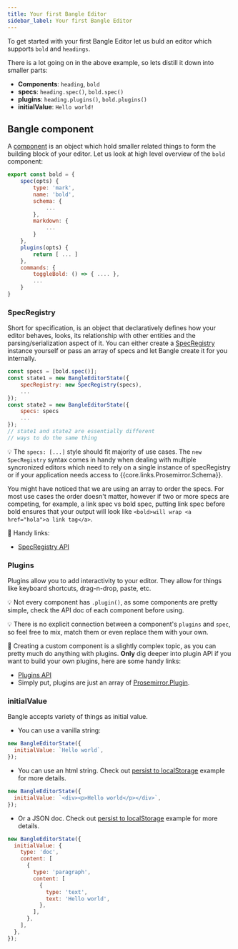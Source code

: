 ```yaml
---
title: Your first Bangle Editor
sidebar_label: Your first Bangle Editor
---
```



To get started with your first Bangle Editor let us buld an editor which supports `bold` and `headings`.

<VanillaCodeExample
  filePath={filePath1}
  language="js"
  createEditor={createEditor1}
  defaultTab="src"
/>

There is a lot going on in the above example, so lets distill it down into smaller parts:

- **Components**: `heading`, `bold`
- **specs**: `heading.spec()`, `bold.spec()`
- **plugins**: `heading.plugins()`, `bold.plugins()`
- **initialValue**: `Hello world!`

## Bangle component

A [component](/docs/api/core#component) is an object which hold smaller related things to form the building block of your editor. Let us look at high level overview of the `bold` component:

```js
export const bold = {
    spec(opts) {
        type: 'mark',
        name: 'bold',
        schema: {
            ...
        },
        markdown: {
            ...
        }
    },
    plugins(opts) {
        return [ ... ]
    },
    commands: {
        toggleBold: () => { .... },
        ...
    }
}
```

### SpecRegistry

Short for specification, is an object that declaratively defines how your editor behaves, looks, its relationship with other entities and the parsing/serialization aspect of it.
You can either create a [SpecRegistry](/docs/api/core#specregistry) instance yourself or pass an array of specs and let Bangle create it for you internally.

```js
const specs = [bold.spec()];
const state1 = new BangleEditorState({
    specRegistry: new SpecRegistry(specs),
    ...
});
const state2 = new BangleEditorState({
    specs: specs
    ...
});
// state1 and state2 are essentially different
// ways to do the same thing
```

:bulb: The `specs: [...]` style should fit majority of use cases. The `new SpecRegistry` syntax comes in handy when dealing with multiple syncronized editors which need to rely on a single instance of specRegistry
or if your application needs access to {{core.links.Prosemirror.Schema}}.

You might have noticed that we are using an array to order the specs. For most use cases the order doesn't matter,
however if two or more specs are competing, for example, a link spec vs bold spec, putting link spec before bold ensures
that your output will look like `<bold>will wrap <a href="hola">a link tag</a>`.

:book: Handy links:

- [SpecRegistry API](/docs/api/core#specregistry)

### Plugins

Plugins allow you to add interactivity to your editor. They allow for things like keyboard shortcuts, drag-n-drop, paste, etc.

:bulb: Not every component has `.plugin()`, as some components are pretty simple, check the API doc of each component before using.

:bulb: There is no explicit connection between a component's `plugins` and `spec`, so feel free to mix, match them or even replace them with your own.

:book: Creating a custom component is a slightly complex topic, as you can pretty much do anything with plugins.
**Only** dig deeper into plugin API if you want to build your own plugins, here are some handy links:

- [Plugins API](/docs/api/core#plugins)
- Simply put, plugins are just an array of [Prosemirror.Plugin](https://prosemirror.net/docs/ref/#state.PluginSpec).

### initialValue

Bangle accepts variety of things as initial value.

- You can use a vanilla string:

```js
new BangleEditorState({
  initialValue: `Hello world`,
});
```

- You can use an html string. Check out [persist to localStorage](/docs/examples/exporting-data) example for more details.

```js
new BangleEditorState({
  initialValue: `<div><p>Hello world</p></div>`,
});
```

- Or a JSON doc. Check out [persist to localStorage](/docs/examples/exporting-data#persisting-to-local-storage) example for more details.

```js
new BangleEditorState({
  initialValue: {
    type: 'doc',
    content: [
      {
        type: 'paragraph',
        content: [
          {
            type: 'text',
            text: 'Hello world',
          },
        ],
      },
    ],
  },
});
```
